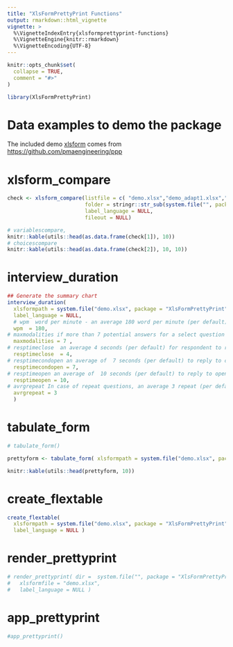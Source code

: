 ```yaml
---
title: "XlsFormPrettyPrint Functions"
output: rmarkdown::html_vignette
vignette: >
  %\VignetteIndexEntry{xlsformprettyprint-functions}
  %\VignetteEngine{knitr::rmarkdown}
  %\VignetteEncoding{UTF-8}
---
```


```r
knitr::opts_chunk$set(
  collapse = TRUE,
  comment = "#>"
)
```

```r
library(XlsFormPrettyPrint)
```

<!-- WARNING - This vignette is generated by {fusen} from /dev/dev_doc_fusen.Rmd: do not edit by hand -->

# Data examples to demo the package

<!-- 
 Store your dataset in a directory named "inst/" at the root of your project.
 Use it for your tests in this Rmd thanks to `pkgload::load_all()` to make it available
and `system.file()` to read it in your examples.
-->

The included demo [xlsform](https://github.com/Edouard-Legoupil/XlsFormPrettyPrint/blob/master/inst/demo.xlsx?raw=true) comes from [https://github.com/pmaengineering/ppp](https://github.com/pmaengineering/ppp)


# xlsform_compare

```r

check <- xlsform_compare(listfile = c( "demo.xlsx","demo_adapt1.xlsx","demo_adapt2.xlsx"),  
                         folder = stringr::str_sub(system.file("", package = "XlsFormPrettyPrint"), end = -1) ,                    
                         label_language = NULL,
                         fileout = NULL)

# variablescompare,
knitr::kable(utils::head(as.data.frame(check[1]), 10))
# choicescompare
knitr::kable(utils::head(as.data.frame(check[2]), 10, 10))

```

# interview_duration

```r
## Generate the summary chart
interview_duration( 
  xlsformpath = system.file("demo.xlsx", package = "XlsFormPrettyPrint"), 
  label_language = NULL,
  # wpm  word per minute - an average 180 word per minute (per default) required to read loudly the text
  wpm  = 180, 
# maxmodalities if more than 7 potential answers for a select question (per default)- then we assume that those modalities will not be read by the enumerator - but rather selected based on an open answer - and not be accounted for the modalities duration estimation
  maxmodalities = 7 , 
# resptimeclose  an average 4 seconds (per default) for respondent to reply for closed questions
  resptimeclose  = 4,
# resptimecondopen an average of  7 seconds (per default) to reply to conditional text question (accounting for question type of "other, please specify"). 
  resptimecondopen = 7,
# resptimeopen an average of  10 seconds (per default) to reply to open text question. 
  resptimeopen = 10,
# avrgrepeat In case of repeat questions, an average 3 repeat (per default) is accounted for. 
  avrgrepeat = 3 
  )


```

# tabulate_form

```r
# tabulate_form()

prettyform <- tabulate_form( xlsformpath = system.file("demo.xlsx", package = "XlsFormPrettyPrint") )

knitr::kable(utils::head(prettyform, 10))

```

# create_flextable

```r
create_flextable(
  xlsformpath = system.file("demo.xlsx", package = "XlsFormPrettyPrint"),
  label_language = NULL )
```

# render_prettyprint

    

  

```r
# render_prettyprint( dir =  system.file("", package = "XlsFormPrettyPrint"),
#   xlsformfile = "demo.xlsx",
#   label_language = NULL )
```

  

  


# app_prettyprint

  

```r
#app_prettyprint()
```

  

  



